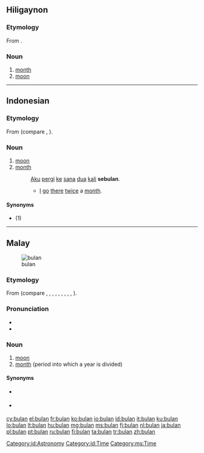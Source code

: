 ==Hiligaynon==

===Etymology===
From {{proto|Malayo-Polynesian|lang=hil}}.

===Noun===
{{hil-noun|búlan}}

# [[month]]
# [[moon]]

----

==Indonesian==

===Etymology===
From {{proto|Austronesian|lang=id}} (compare {{etyl|ch|-}} {{term|pulan|lang=ch}}, {{etyl|fj|-}} {{term|vula|lang=fj}}).

===Noun===
{{id-noun}}

# [[moon]]
# [[month]]
#: [[aku|Aku]] [[pergi]] [[ke]] [[sana]] [[dua]] [[kali]] '''sebulan'''.
#:* [[I]] [[go]] [[there]] [[twice]] a [[month]].

====Synonyms====
* {{l|id|rembulan}} (1)

[[Category:id:Astronomy]]
[[Category:id:Time]]

----

==Malay==
{{wikipedia|lang=ms}}
[[Image:Full Moon Luc Viatour.jpg|thumb|bulan]]

===Etymology===
From {{proto|Malayo-Polynesian|lang=ms}} (compare {{etyl|ceb|-}} {{term|bulan|lang=ceb}}, {{etyl|ch|-}} {{term|pulan|lang=ch}}, {{etyl|fj|-}} {{term|vula|lang=fj}}, {{etyl|ilo|-}} {{term|bulan|lang=ilo}}, {{etyl|id|-}} {{term|bulan|lang=id}}, {{etyl|jv|-}} {{term|bulan|lang=jv}}, {{etyl|mg|-}} {{term|volana|lang=mg}}, {{etyl|pam|-}} {{term|bulan|lang=pam}}, {{etyl|su|-}} {{term|bulan|lang=su}}, {{etyl|tl|-}} {{term|buwan|lang=tl}}).

===Pronunciation===
* {{IPA|/bulan/|lang=ms}}
* {{rhymes|ulan|lan|an|lang=ms}}

===Noun===
{{head|ms|noun}}

# [[moon]]
# [[month]] (period into which a year is divided)

====Synonyms====
* {{a|[[moon]]}} {{l|ms|purnama}}
* {{a|[[moon]]}} {{l|ms|cendera}}

[[Category:ms:Time]]

[[cy:bulan]]
[[el:bulan]]
[[fr:bulan]]
[[ko:bulan]]
[[io:bulan]]
[[id:bulan]]
[[it:bulan]]
[[ku:bulan]]
[[lo:bulan]]
[[lt:bulan]]
[[hu:bulan]]
[[mg:bulan]]
[[ms:bulan]]
[[fj:bulan]]
[[nl:bulan]]
[[ja:bulan]]
[[pl:bulan]]
[[pt:bulan]]
[[ru:bulan]]
[[fi:bulan]]
[[ta:bulan]]
[[tr:bulan]]
[[zh:bulan]]